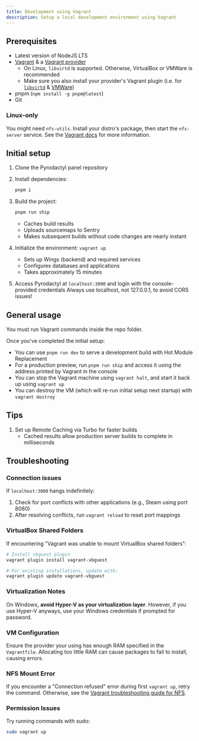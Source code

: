 ```yaml
---
title: Development using Vagrant
description: Setup a local development environment using Vagrant
---
```


## Prerequisites

- Latest version of NodeJS LTS
- [Vagrant](https://developer.hashicorp.com/vagrant/install) & a [Vagrant provider](https://developer.hashicorp.com/vagrant/docs/providers)
  - On Linux, `libvirtd` is supported. Otherwise, VirtualBox or VMWare is recommended
  - Make sure you also install your provider's Vagrant plugin (i.e. for [`libvirtd`](https://vagrant-libvirt.github.io/vagrant-libvirt/#installation) & [VMWare](https://developer.hashicorp.com/vagrant/docs/providers/vmware/installation))
- pnpm (`npm install -g pnpm@latest`)
- Git

### Linux-only

You might need `nfs-utils`. Install your distro's package, then start the `nfs-server` service. See the [Vagrant docs](https://developer.hashicorp.com/vagrant/docs/synced-folders/nfs) for more information.

## Initial setup

1. Clone the Pyrodactyl panel repository

2. Install dependencies:

   ```bash
   pnpm i
   ```

3. Build the project:

   ```bash
   pnpm run ship
   ```

   - Caches build results
   - Uploads sourcemaps to Sentry
   - Makes subsequent builds without code changes are nearly instant

4. Initialize the environment: `vagrant up`

   - Sets up Wings (backend) and required services
   - Configures databases and applications
   - Takes approximately 15 minutes

5. Access Pyrodactyl at `localhost:3000` and login with the console-provided credentials
   <Callout type="warn">
     Always use localhost, not 127.0.0.1, to avoid CORS issues!
   </Callout>

## General usage

<Callout type="info">
  You must run Vagrant commands inside the repo folder.
</Callout>

Once you've completed the initial setup:

- You can use `pnpm run dev` to serve a development build with Hot Module Replacement
- For a production preview, run `pnpm run ship` and access it using the address printed by Vagrant in the console
- You can stop the Vagrant machine using `vagrant halt`, and start it back up using `vagrant up`
- You can destroy the VM (which will re-run initial setup next startup) with `vagrant destroy`

## Tips

1. Set up Remote Caching via Turbo for faster builds
   - Cached results allow production server builds to complete in milliseconds

## Troubleshooting

### Connection issues

If `localhost:3000` hangs indefinitely:

1. Check for port conflicts with other applications (e.g., Steam using port 8080)
2. After resolving conflicts, run `vagrant reload` to reset port mappings

### VirtualBox Shared Folders

If encountering "Vagrant was unable to mount VirtualBox shared folders":

```bash
# Install vbguest plugin
vagrant plugin install vagrant-vbguest

# For existing installations, update with:
vagrant plugin update vagrant-vbguest
```

### Virtualization Notes

On Windows, **avoid Hyper-V as your virtualization layer**. However, if you use Hyper-V anyways, use your Windows credentials if prompted for password.

### VM Configuration

Ensure the provider your using has enough RAM specified in the `Vagrantfile`. Allocating too little RAM can cause packages to fail to install, causing errors.

### NFS Mount Error

If you encounter a "Connection refused" error during first `vagrant up`, retry the command. Otherwise, see the [Vagrant troubleshooting guide for NFS](https://developer.hashicorp.com/vagrant/docs/synced-folders/nfs#troubleshooting-nfs-issues).

### Permission Issues

Try running commands with sudo:

```bash
sudo vagrant up
```
